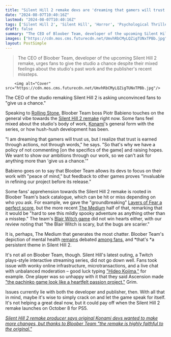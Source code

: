 ```yaml
---
title: "Silent Hill 2 remake devs are 'dreaming that gamers will trust us' after a mixed run, but know that 'trust is earned through actions'"
date: "2024-08-07T10:40:16Z"
lastmod: "2024-08-07T10:40:16Z"
tags: ['Silent Hill 2', 'Silent Hill', 'Horror', 'Psychological Thriller', 'Remake', 'Konami', 'Bloober Team', 'Layers of Fear', 'The Medium', 'Blair Witch Game', 'Ascension', 'Pachinko']
draft: false
summary: "The CEO of Bloober Team, developer of the upcoming Silent Hill 2 remake, urges fans to give the studio a chance despite their mixed feelings about the studio's past work and the publisher's recent missteps."
images: ["https://cdn.mos.cms.futurecdn.net/UmvhRbCMyLQZigTUNxTPBb.jpg"]
layout: PostSimple
---
```

> The CEO of Bloober Team, developer of the upcoming Silent Hill 2 remake, urges fans to give the studio a chance despite their mixed feelings about the studio's past work and the publisher's recent missteps.


        <img alt="Cover" src="https://cdn.mos.cms.futurecdn.net/UmvhRbCMyLQZigTUNxTPBb.jpg"/>
        
The CEO of the studio remaking Silent Hill 2 is asking unconvinced fans to "give us a chance."

Speaking to [Rolling Stone](https://www.rollingstone.com/culture/rs-gaming/bloober-teams-piotr-babieno-talks-silent-hill-2-criticisms-1235061338/), Bloober Team boss Piotr Babieno touches on the general vibe towards the [Silent Hill 2 remake](https://www.gamesradar.com/games/survival-horror/silent-hill-2-remake-guide/) right now. Some fans feel mixed about the studio's body of work, [Konami](https://www.gamesradar.com/tag/konami/)'s general form with the series, or how hush-hush development has been.

"I am dreaming that gamers will trust us, but I realize that trust is earned through actions, not through words," he says. "So that's why we have a policy of not commenting [on the specifics of the game] and raising hopes. We want to show our ambitions through our work, so we can't ask for anything more than 'give us a chance.'"

Babieno goes on to say that Bloober Team allows its devs to focus on their work with "peace of mind," but feedback to other games proves "invaluable in refining our project before its release."

Some fans' apprehension towards the Silent Hill 2 remake is rooted in Bloober Team's back catalogue, which can be hit or miss depending on who you ask. For example, we gave the "groundbreaking" [Layers of Fear a perfect score](https://www.gamesradar.com/layers-fear-review/), but the more recent [The Medium](https://www.gamesradar.com/the-medium-review/) half of that, remarking that it would be "hard to see this mildly spooky adventure as anything other than a misstep." The team's [Blair Witch game](https://www.gamesradar.com/blair-witch-game-review/) did not win hearts either, with our review noting that "the Blair Witch is scary, but the bugs are scarier."

It is, perhaps, The Medium that generates the most chatter. Bloober Team's depiction of mental health [remains](https://www.reddit.com/r/silenthill/comments/pm86ed/can_somebody_explain_to_me_why_bloober_team_is/?utm_source=share&utm_medium=web3x&utm_name=web3xcss&utm_term=1&utm_content=share_button) debated [among fans](https://www.reddit.com/r/silenthill/comments/1044oh0/the_double_standards_when_it_comes_to_blobber/), and *that's *a persistent theme in Silent Hill 2.

It's not all on Bloober Team, though. Silent Hill's latest outing, a Twitch plays-style interactive streaming series, did not go down well. Fans took issue with wonky online infrastructure, microtransactions, and a live chat with unbalanced moderation – good luck typing ["Hideo Kojima,"](https://www.gamesradar.com/tag/hideo-kojima/) for example. One player was so unhappy with it that they said Ascension made ["the pachinko game look like a heartfelt passion project."](https://www.gamesradar.com/silent-hill-fans-say-ascension-makes-the-pachinko-game-look-like-a-heartfelt-passion-project/) Grim.

Issues currently lie with both the developer and publisher, then. With all that in mind, maybe it's wise to simply crack on and let the game speak for itself. It's not helping a great deal now, but it could pay off when the Silent Hill 2 remake launches on October 8 for PS5.

[<em>Silent Hill 2 remake producer says original Konami devs wanted to make more changes, but thanks to Bloober Team "the remake is highly faithful to the original."</em>](https://www.gamesradar.com/games/silent-hill/silent-hill-2-remake-producer-says-original-konami-devs-wanted-to-make-more-changes-but-thanks-to-bloober-team-the-remake-is-highly-faithful-to-the-original/)
        